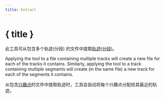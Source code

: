 ```yaml
---
title: Extract
---
```


<script>
</script>

# <Ungroup size="24" class="inline-block" style="margin-bottom: 5px" /> { title }

此工具可从包含多个轨迹(分段) 的文件中提取[轨迹(分段)](../gpx)。

<div class="flex flex-row justify-center">
    <Extract class="text-foreground p-3 border rounded-md shadow-lg" />
</div>

Applying the tool to a file containing multiple tracks will create a new file for each of the tracks it contains.
Similarly, applying the tool to a track containing multiple segments will create (in the same file) a new track for each of the segments it contains.

<DocsNote>

从包含<a href="../gpx">兴趣点</a>的文件中提取轨迹时，工具会自动将每个兴趣点分配给其最近的轨迹。

</DocsNote>

